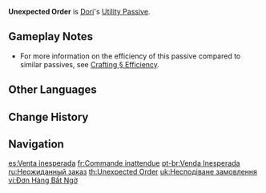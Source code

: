 {{Talent Infobox
|image         = Talent Unexpected Order.png
|character     = Dori
|type          = Utility Passive
|info          = Has a 25% chance to recover some of the materials used when crafting [[Character and Weapon Enhancement Material|Character and Weapon Materials]].
|utility1      = Crafting
|utility2      = Character and Weapon Enhancement Material
}}
'''Unexpected Order''' is [[Dori]]'s [[Utility Passive]].

==Gameplay Notes==
* For more information on the efficiency of this passive compared to similar passives, see [[Crafting#Efficiency|Crafting § Efficiency]].

==Other Languages==
{{Other Languages
|en      = Unexpected Order
|zhs     = 意外订单
|zhs_rm  = Yìwài Dìngdān
|zht     = 意外訂單
|zht_rm  = Yìwài Dìngdān
|zh_tl   = Unexpected Order
|ja      = 予想せぬオーダー
|ja_rm   = Yosou-senu Oodaa
|ja_tl   = Unexpected Order
|ko      = 뜻밖의 {{tt|주문|注文}}
|ko_rm   = Tteutbak-ui Jumun
|ko_tl   = Unexpected Order
|es      = Venta inesperada
|es_tl   = Unexpected Sale
|fr      = Commande inattendue
|fr_tl   = Unexpected Order
|ru      = Неожиданный заказ
|ru_tl   = Unexpected Order
|th      = Unexpected Order
|vi      = Đơn Hàng Bất Ngờ
|vi_tl   = Unexpected Order
|de      = Unerwarteter Auftrag
|de_tl   = Unexpected Order
|id      = Unexpected Order
|pt      = Venda Inesperada
|pt_tl   = Unexpected Sale
|tr      = Beklenmedik Sipariş
|tr_tl   = 
|it      = Ordine inaspettato
|it_tl   = Unexpected Order
}}

==Change History==
{{Change History|3.0}}

==Navigation==
{{Talent Navbox|Dori}}

[[es:Venta inesperada]]
[[fr:Commande inattendue]]
[[pt-br:Venda Inesperada]]
[[ru:Неожиданный заказ]]
[[th:Unexpected Order]]
[[uk:Несподіване замовлення]]
[[vi:Đơn Hàng Bất Ngờ]]